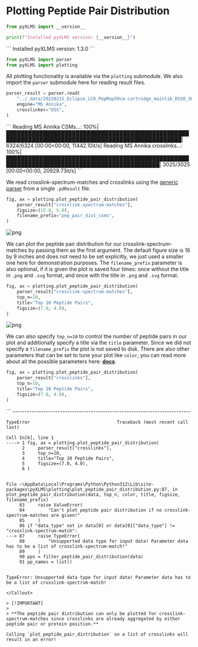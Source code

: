 
# Plotting Peptide Pair Distribution


```python copy
from pyXLMS import __version__

print(f"Installed pyXLMS version: {__version__}")
```
<Callout emoji="✓">
```
    Installed pyXLMS version: 1.3.0
```
</Callout>


```python copy
from pyXLMS import parser
from pyXLMS import plotting
```

All plotting functionality is available via the `plotting` submodule. We also import the `parser` submodule here for reading result files.


```python copy
parser_result = parser.read(
    "../_data/20220215_Eclipse_LC6_PepMap50cm-cartridge_mainlib_DSSO_3CV_stepHCD_OT_001.pdResult",
    engine="MS Annika",
    crosslinker="DSS",
)
```
<Callout emoji="✓">
```
    Reading MS Annika CSMs...: 100%|██████████████████████████████████████████████████████████████████████████████████████████████████| 6324/6324 [00:00<00:00, 11442.10it/s]
    Reading MS Annika crosslinks...: 100%|████████████████████████████████████████████████████████████████████████████████████████████| 3025/3025 [00:00<00:00, 20929.73it/s]
```
</Callout>

We read crosslink-spectrum-matches and crosslinks using the [generic parser](https://hgb-bin-proteomics.github.io/pyXLMS/pyXLMS.parser.html#pyXLMS.parser.read) from a single `.pdResult` file.


```python copy
fig, ax = plotting.plot_peptide_pair_distribution(
    parser_result["crosslink-spectrum-matches"],
    figsize=(15.0, 5.0),
    filename_prefix="pep_pair_dist_csms",
)
```


    
![png](./plot_peptide_pair_distribution_files/plot_peptide_pair_distribution_6_0.png)
    


We can plot the peptide pair distribution for our crosslink-spectrum-matches by passing them as the first argument. The default figure size is 16 by 9 inches and does not need to be set explicitly, we just used a smaller one here for demonstration purposes. The `filename_prefix` parameter is also optional, if it is given the plot is saved four times: once without the title in `.png` and `.svg` format, and once with the title in `.png` and `.svg` format.


```python copy
fig, ax = plotting.plot_peptide_pair_distribution(
    parser_result["crosslink-spectrum-matches"],
    top_n=10,
    title="Top 10 Peptide Pairs",
    figsize=(7.0, 4.0),
)
```


    
![png](./plot_peptide_pair_distribution_files/plot_peptide_pair_distribution_8_0.png)
    


We can also specify `top_n=10` to control the number of peptide pairs in our plot and additionally specify a title via the `title` parameter. Since we did not specify a `filename_prefix` the plot is not saved to disk. There are also other parameters that can be set to tune your plot like `color`, you can read more about all the possible parameters here: [**docs**](https://hgb-bin-proteomics.github.io/pyXLMS/pyXLMS.plotting.html#pyXLMS.plotting.plot_peptide_pair_distribution.plot_peptide_pair_distribution).


```python copy
fig, ax = plotting.plot_peptide_pair_distribution(
    parser_result["crosslinks"],
    top_n=10,
    title="Top 10 Peptide Pairs",
    figsize=(7.0, 4.0),
)
```
<Callout type="error">
```
    ---------------------------------------------------------------------------

    TypeError                                 Traceback (most recent call last)

    Cell In[6], line 1
    ----> 1 fig, ax = plotting.plot_peptide_pair_distribution(
          2     parser_result["crosslinks"],
          3     top_n=10,
          4     title="Top 10 Peptide Pairs",
          5     figsize=(7.0, 4.0),
          6 )
    

    File ~\AppData\Local\Programs\Python\Python312\Lib\site-packages\pyXLMS\plotting\plot_peptide_pair_distribution.py:87, in plot_peptide_pair_distribution(data, top_n, color, title, figsize, filename_prefix)
         83     raise ValueError(
         84         "Can't plot peptide pair distribution if no crosslink-spectrum-matches are given!"
         85     )
         86 if "data_type" not in data[0] or data[0]["data_type"] != "crosslink-spectrum-match":
    ---> 87     raise TypeError(
         88         "Unsupported data type for input data! Parameter data has to be a list of crosslink-spectrum-match!"
         89     )
         90 pps = filter_peptide_pair_distribution(data)
         91 pp_names = list()
    

    TypeError: Unsupported data type for input data! Parameter data has to be a list of crosslink-spectrum-match!
```
</Callout>

> [!IMPORTANT]
>
> **The peptide pair distribution can only be plotted for crosslink-spectrum-matches since crosslinks are already aggregated by either peptide pair or protein position.**

Calling `plot_peptide_pair_distribution` on a list of crosslinks will result in an error!

